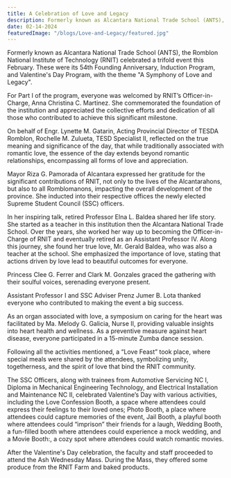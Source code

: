 ```yaml
---
title: A Celebration of Love and Legacy
description: Formerly known as Alcantara National Trade School (ANTS), the Romblon National Institute of Technology (RNIT) celebrated a trifold event this February. These were its 54th Founding Anniversary, Induction Program, and Valentine's Day Program, with the theme "A Symphony of Love and Legacy".
date: 02-14-2024
featuredImage: "/blogs/Love-and-Legacy/featured.jpg"
---
```


Formerly known as Alcantara National Trade School (ANTS), the Romblon National Institute of Technology (RNIT) celebrated a trifold event this February. These were its 54th Founding Anniversary, Induction Program, and Valentine's Day Program, with the theme "A Symphony of Love and Legacy".

For Part I of the program, everyone was welcomed by RNIT’s Officer-in-Charge, Anna Christina C. Martinez. She commemorated the foundation of the institution and appreciated the collective efforts and dedication of all those who contributed to achieve this significant milestone.

On behalf of Engr. Lynette M. Gatarin, Acting Provincial Director of TESDA Romblon, Rochelle M. Zulueta, TESD Specialist II, reflected on the true meaning and significance of the day, that while traditionally associated with romantic love, the essence of the day extends beyond romantic relationships, encompassing all forms of love and appreciation.

Mayor Riza G. Pamorada of Alcantara expressed her gratitude for the significant contributions of RNIT, not only to the lives of the Alcantarahons, but also to all Romblomanons, impacting the overall development of the province. She inducted into their respective offices the newly elected Supreme Student Council (SSC) officers.

In her inspiring talk, retired Professor Elna L. Baldea shared her life story. She started as a teacher in this institution then the Alcantara National Trade School. Over the years, she worked her way up to becoming the Officer-in-Charge of RNIT and eventually retired as an Assistant Professor IV. Along this journey, she found her true love, Mr. Gerald Baldea, who was also a teacher at the school. She emphasized the importance of love, stating that actions driven by love lead to beautiful outcomes for everyone.

Princess Clee G. Ferrer and Clark M. Gonzales graced the gathering with their
soulful voices, serenading everyone present.

Assistant Professor I and SSC Adviser Prenz Jumer B. Lota thanked everyone who contributed to making the event a big success.

As an organ associated with love, a symposium on caring for the heart was facilitated by Ma. Melody G. Galicia, Nurse II, providing valuable insights into heart health and wellness. As a preventive measure against heart disease, everyone participated in a 15-minute Zumba dance session.

Following all the activities mentioned, a “Love Feast” took place, where special meals were shared by the attendees, symbolizing unity, togetherness, and the spirit of love that bind the RNIT community.

The SSC Officers, along with trainees from Automotive Servicing NC I, Diploma in Mechanical Engineering Technology, and Electrical Installation and Maintenance NC II, celebrated Valentine’s Day with various activities, including the Love Confession Booth, a space where attendees could express their feelings to their loved ones; Photo Booth, a place where attendees could capture memories of the event, Jail Booth, a playful booth where attendees could “imprison” their friends for a laugh, Wedding Booth, a fun-filled booth where attendees could experience a mock wedding, and a Movie Booth:, a cozy spot where attendees could watch romantic movies.

After the Valentine's Day celebration, the faculty and staff proceeded to attend the Ash Wednesday Mass. During the Mass, they offered some produce from the RNIT Farm and baked products.
